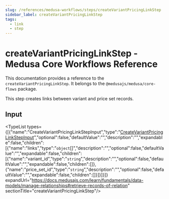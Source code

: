 ```yaml
---
slug: /references/medusa-workflows/steps/createVariantPricingLinkStep
sidebar_label: createVariantPricingLinkStep
tags:
  - link
  - step
---
```



# createVariantPricingLinkStep - Medusa Core Workflows Reference

This documentation provides a reference to the `createVariantPricingLinkStep`. It belongs to the `@medusajs/medusa/core-flows` package.

This step creates links between variant and price set records.

## Input

<TypeList types={[{"name":"CreateVariantPricingLinkStepInput","type":"[CreateVariantPricingLinkStepInput](../../../../types/core_flows.CreateVariantPricingLinkStepInput/page.mdx)","optional":false,"defaultValue":"","description":"","expandable":false,"children":[{"name":"links","type":"`object`[]","description":"","optional":false,"defaultValue":"","expandable":false,"children":[{"name":"variant_id","type":"`string`","description":"","optional":false,"defaultValue":"","expandable":false,"children":[]},{"name":"price_set_id","type":"`string`","description":"","optional":false,"defaultValue":"","expandable":false,"children":[]}]}]}]} expandUrl="https://docs.medusajs.com/learn/fundamentals/data-models/manage-relationships#retrieve-records-of-relation" sectionTitle="createVariantPricingLinkStep"/>
